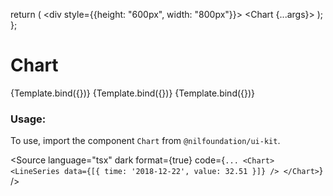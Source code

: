 
<Meta title="Data display/Chart" component={Chart} />

  return (
    <div style={{height: "600px", width: "800px"}}>
      <Chart {...args}></Chart>
    </div>
  );
};

# Chart

<Canvas isColumn>
  <Story
    name="Line chart"
  >
    {Template.bind({})}
  </Story>
  <Story
    name="Candlestick chart"
    parameters={getFigmaParameters(
      "https://www.figma.com/file/YjE625ScDMf2ILjWB1sTMc/System?type=design&node-id=232-214629&mode=design&t=U2zZv37g0Vi0MKGC-0"
    )}
  >
    {Template.bind({})}
  </Story>
  <Story
    name="Bar chart"
    parameters={getFigmaParameters(
      "https://www.figma.com/file/YjE625ScDMf2ILjWB1sTMc/System?type=design&node-id=353-205017&mode=design&t=U2zZv37g0Vi0MKGC-0"
    )}
  >
    {Template.bind({})}
  </Story>
</Canvas>

<ArgsTable of={Chart} />

### Usage:

To use, import the component `Chart` from `@nilfoundation/ui-kit`.

<Source
  language="tsx"
  dark
  format={true}
  code={`
        ...
        <Chart>
          <LineSeries data={[{ time: '2018-12-22', value: 32.51 }]} />
        </Chart>
  `}
/>
